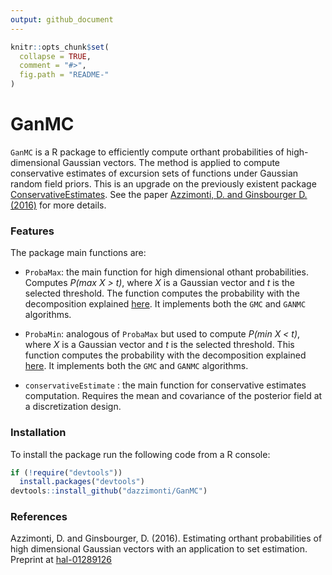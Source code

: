 ```yaml
---
output: github_document
---
```


<!-- README.md is generated from README.Rmd. Please edit that file -->

```r
knitr::opts_chunk$set(
  collapse = TRUE,
  comment = "#>",
  fig.path = "README-"
)
```

# GanMC

`GanMC` is a R package to efficiently compute orthant probabilities of high-dimensional Gaussian vectors. The method is applied to compute conservative estimates of excursion sets of functions under Gaussian random field priors. This is an upgrade on the previously existent package [ConservativeEstimates][consEst-reference]. See the paper [Azzimonti, D. and Ginsbourger D. (2016)][article-reference] for more details.

### Features

The package main functions are:

* `ProbaMax`: the main function for high dimensional othant probabilities. Computes _P(max X > t)_, where _X_ is a Gaussian vector and _t_ is the selected threshold. The function computes the probability with the decomposition explained [here][article-reference]. It implements both the `GMC` and `GANMC` algorithms. 

* `ProbaMin`: analogous of `ProbaMax` but used to compute _P(min X < t)_, where _X_ is a Gaussian vector and _t_ is the selected threshold. This function computes the probability with the decomposition explained [here][article-reference]. It implements both the `GMC` and `GANMC` algorithms.

* `conservativeEstimate` : the main function for conservative estimates computation. Requires the mean and covariance of the posterior field at a discretization design.



### Installation

To install the package run the following code from a R console:

```r
if (!require("devtools"))
  install.packages("devtools")
devtools::install_github("dazzimonti/GanMC")
```


### References

Azzimonti, D. and Ginsbourger, D. (2016). Estimating orthant probabilities of high dimensional Gaussian vectors with an application to set estimation. Preprint at [hal-01289126][article-reference]


[article-reference]: https://hal.archives-ouvertes.fr/hal-01289126
[consEst-reference]: https://github.com/dazzimonti/ConservativeEstimates
